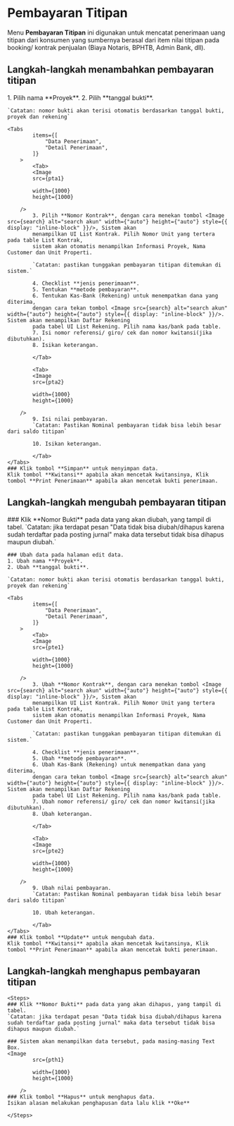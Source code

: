 

# Pembayaran Titipan

Menu **Pembayaran Titipan** ini digunakan untuk mencatat penerimaan uang titipan dari konsumen
yang sumbernya berasal dari item nilai titipan pada booking/ kontrak penjualan
(Biaya Notaris, BPHTB, Admin Bank, dll).

## Langkah-langkah menambahkan pembayaran titipan

<Steps>
    1. Pilih nama **Proyek**.
    2. Pilih **tanggal bukti**.

    `Catatan: nomor bukti akan terisi otomatis berdasarkan tanggal bukti, proyek dan rekening`

    <Tabs
            items={[
                "Data Penerimaan",
                "Detail Penerimaan",
            ]}
        >
            <Tab>
            <Image
            src={pta1}
            
            width={1000}
            height={1000}
                
        />
            3. Pilih **Nomor Kontrak**, dengan cara menekan tombol <Image src={search} alt="search akun" width={"auto"} height={"auto"} style={{ display: "inline-block" }}/>, Sistem akan
            menampilkan UI List Kontrak. Pilih Nomor Unit yang tertera pada table List Kontrak,
            sistem akan otomatis menampilkan Informasi Proyek, Nama Customer dan Unit Properti.

            `Catatan: pastikan tunggakan pembayaran titipan ditemukan di sistem.`

            4. Checklist **jenis penerimaan**.
            5. Tentukan **metode pembayaran**.
            6. Tentukan Kas-Bank (Rekening) untuk menempatkan dana yang diterima,
            dengan cara tekan tombol <Image src={search} alt="search akun" width={"auto"} height={"auto"} style={{ display: "inline-block" }}/>. Sistem akan menampilkan Daftar Rekening
            pada tabel UI List Rekening. Pilih nama kas/bank pada table.
            7. Isi nomor referensi/ giro/ cek dan nomor kwitansi(jika dibutuhkan).
            8. Isikan keterangan.

            </Tab>

            <Tab>
            <Image
            src={pta2}
            
            width={1000}
            height={1000}
                
        />
            9. Isi nilai pembayaran.
            `Catatan: Pastikan Nominal pembayaran tidak bisa lebih besar dari saldo titipan`

            10. Isikan keterangan.

            </Tab>
    </Tabs>
    ### Klik tombol **Simpan** untuk menyimpan data.
    Klik tombol **Kwitansi** apabila akan mencetak kwitansinya, Klik tombol **Print Penerimaan** apabila akan mencetak bukti penerimaan.

</Steps>

## Langkah-langkah mengubah pembayaran titipan

<Steps>
    ### Klik **Nomor Bukti** pada data yang akan diubah, yang tampil di tabel.
    `Catatan: jika terdapat pesan "Data tidak bisa diubah/dihapus karena sudah terdaftar pada posting jurnal" maka data tersebut tidak bisa dihapus maupun diubah.`

    ### Ubah data pada halaman edit data.
    1. Ubah nama **Proyek**.
    2. Ubah **tanggal bukti**.

    `Catatan: nomor bukti akan terisi otomatis berdasarkan tanggal bukti, proyek dan rekening`

    <Tabs
            items={[
                "Data Penerimaan",
                "Detail Penerimaan",
            ]}
        >
            <Tab>
            <Image
            src={pte1}
            
            width={1000}
            height={1000}
                
        />
            3. Ubah **Nomor Kontrak**, dengan cara menekan tombol <Image src={search} alt="search akun" width={"auto"} height={"auto"} style={{ display: "inline-block" }}/>, Sistem akan
            menampilkan UI List Kontrak. Pilih Nomor Unit yang tertera pada table List Kontrak,
            sistem akan otomatis menampilkan Informasi Proyek, Nama Customer dan Unit Properti.

            `Catatan: pastikan tunggakan pembayaran titipan ditemukan di sistem.`

            4. Checklist **jenis penerimaan**.
            5. Ubah **metode pembayaran**.
            6. Ubah Kas-Bank (Rekening) untuk menempatkan dana yang diterima,
            dengan cara tekan tombol <Image src={search} alt="search akun" width={"auto"} height={"auto"} style={{ display: "inline-block" }}/>. Sistem akan menampilkan Daftar Rekening
            pada tabel UI List Rekening. Pilih nama kas/bank pada table.
            7. Ubah nomor referensi/ giro/ cek dan nomor kwitansi(jika dibutuhkan).
            8. Ubah keterangan.

            </Tab>

            <Tab>
            <Image
            src={pte2}
            
            width={1000}
            height={1000}
                
        />
            9. Ubah nilai pembayaran.
            `Catatan: Pastikan Nominal pembayaran tidak bisa lebih besar dari saldo titipan`

            10. Ubah keterangan.

            </Tab>
    </Tabs>
    ### Klik tombol **Update** untuk mengubah data.
    Klik tombol **Kwitansi** apabila akan mencetak kwitansinya, Klik tombol **Print Penerimaan** apabila akan mencetak bukti penerimaan.

</Steps>

## Langkah-langkah menghapus pembayaran titipan

    <Steps>
    ### Klik **Nomor Bukti** pada data yang akan dihapus, yang tampil di tabel.
    `Catatan: jika terdapat pesan "Data tidak bisa diubah/dihapus karena sudah terdaftar pada posting jurnal" maka data tersebut tidak bisa dihapus maupun diubah.`

    ### Sistem akan menampilkan data tersebut, pada masing-masing Text Box.
    <Image
            src={pth1}
            
            width={1000}
            height={1000}
                
        />
    ### Klik tombol **Hapus** untuk menghapus data.
    Isikan alasan melakukan penghapusan data lalu klik **Oke**

    </Steps>

